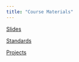 ```yaml
---
title: "Course Materials"
---
```


[Slides](slides/)

[Standards](standards/)

[Projects](projects/)

